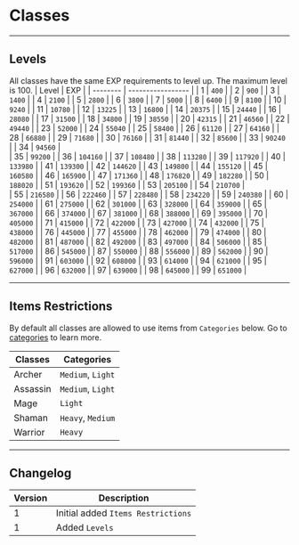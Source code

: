 # Classes
---
## Levels
All classes have the same EXP requirements to level up. The maximum level is 100.
| Level    | EXP               |
| -------- | ----------------- |
| 1        | `400`             |
| 2        | `900`             |
| 3        | `1400`            |
| 4        | `2100`            |
| 5        | `2800`            |
| 6        | `3800`            |
| 7        | `5000`            |
| 8        | `6400`            |
| 9        | `8100`            |
| 10       | `9240`            |
| 11       | `10780`           |
| 12       | `13225`           |
| 13       | `16800`           |
| 14       | `20375`           |
| 15       | `24440`           |
| 16       | `28080`           |
| 17       | `31500`           |
| 18       | `34800`           |
| 19       | `38550`           |
| 20       | `42315`           |
| 21       | `46560`           |
| 22       | `49440`           |
| 23       | `52000`           |
| 24       | `55040`           |
| 25       | `58400`           |
| 26       | `61120`           |
| 27       | `64160`           |
| 28       | `66880`           |
| 29       | `71680`           |
| 30       | `76160`           |
| 31       | `81440`           |
| 32       | `85600`           |
| 33       | `90240`           |
| 34       | `94560`           |      
| 35       | `99200`           |
| 36       | `104160`          |
| 37       | `108480`          |
| 38       | `113280`          |
| 39       | `117920`          |
| 40       | `133980`          |
| 41       | `139300`          |
| 42       | `144620`          |
| 43       | `149800`          |
| 44       | `155120`          |
| 45       | `160580`          |
| 46       | `165900`          |
| 47       | `171360`          |
| 48       | `176820`          |
| 49       | `182280`          |
| 50       | `188020`          |
| 51       | `193620`          |
| 52       | `199360`          |
| 53       | `205100`          |
| 54       | `210700`          |    
| 55       | `216580`          |
| 56       | `222460`          |
| 57       | `228480`          |
| 58       | `234220`          |
| 59       | `240380`          |
| 60       | `254000`          |
| 61       | `275000`          |
| 62       | `301000`          |
| 63       | `328000`          |
| 64       | `359000`          |
| 65       | `367000`          |
| 66       | `374000`          |
| 67       | `381000`          |
| 68       | `388000`          |
| 69       | `395000`          |
| 70       | `405000`          |
| 71       | `415000`          |
| 72       | `422000`          |
| 73       | `427000`          |
| 74       | `432000`          |
| 75       | `438000`          |
| 76       | `445000`          |
| 77       | `455000`          |
| 78       | `462000`          |
| 79       | `474000`          |
| 80       | `482000`          |
| 81       | `487000`          |
| 82       | `492000`          |
| 83       | `497000`          |
| 84       | `506000`          |
| 85       | `517000`          |
| 86       | `545000`          |
| 87       | `550000`          |
| 88       | `556000`          |
| 89       | `562000`          |
| 90       | `596000`          |
| 91       | `603000`          |
| 92       | `608000`          |
| 93       | `614000`          |
| 94       | `621000`          |
| 95       | `627000`          |
| 96       | `632000`          |
| 97       | `639000`          |
| 98       | `645000`          |
| 99       | `651000`          |

---

## Items Restrictions

By default all classes are allowed to use items from `Categories` below. Go to [categories](/items/categories) to learn more.

| Classes  | Categories        |
| -------- | ----------------- |
| Archer   | `Medium`, `Light` |
| Assassin | `Medium`, `Light` |
| Mage     | `Light`           |
| Shaman   | `Heavy`, `Medium` |
| Warrior  | `Heavy`           |

---

## Changelog

| Version | Description                        |
| ------- | ---------------------------------- |
| 1       | Initial added `Items Restrictions` |
| 1       | Added `Levels` |

